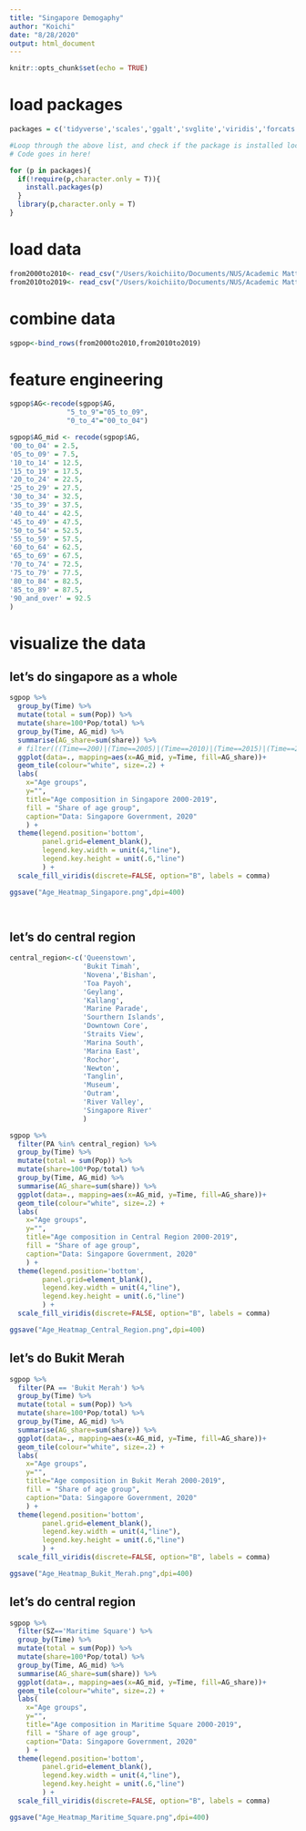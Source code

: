 ```yaml
---
title: "Singapore Demogaphy"
author: "Koichi"
date: "8/28/2020"
output: html_document
---
```


```r
knitr::opts_chunk$set(echo = TRUE)
```

# load packages
```r
packages = c('tidyverse','scales','ggalt','svglite','viridis','forcats','reshape')

#Loop through the above list, and check if the package is installed locally.
# Code goes in here!

for (p in packages){
  if(!require(p,character.only = T)){
    install.packages(p)
  }
  library(p,character.only = T)
}
```


# load data
```r
from2000to2010<- read_csv("/Users/koichiito/Documents/NUS/Academic Matter/2020 Fall/DEP5103 Urban and Regional Planning/Studio/Data/respopagesextod2000to2010.csv")
from2010to2019<- read_csv("/Users/koichiito/Documents/NUS/Academic Matter/2020 Fall/DEP5103 Urban and Regional Planning/Studio/Data/respopagesextod2011to2019.csv")
```
# combine data
```r
sgpop<-bind_rows(from2000to2010,from2010to2019)
```

# feature engineering
```r
sgpop$AG<-recode(sgpop$AG,
              "5_to_9"="05_to_09",
              "0_to_4"="00_to_04")
```

```r
sgpop$AG_mid <- recode(sgpop$AG,
'00_to_04' = 2.5,
'05_to_09' = 7.5,
'10_to_14' = 12.5,
'15_to_19' = 17.5,
'20_to_24' = 22.5,
'25_to_29' = 27.5,
'30_to_34' = 32.5,
'35_to_39' = 37.5,
'40_to_44' = 42.5,
'45_to_49' = 47.5,
'50_to_54' = 52.5,
'55_to_59' = 57.5,
'60_to_64' = 62.5,
'65_to_69' = 67.5,
'70_to_74' = 72.5,
'75_to_79' = 77.5,
'80_to_84' = 82.5,
'85_to_89' = 87.5,
'90_and_over' = 92.5
)
```

# visualize the data
## let's do singapore as a whole
```r
sgpop %>%
  group_by(Time) %>%
  mutate(total = sum(Pop)) %>% 
  mutate(share=100*Pop/total) %>%
  group_by(Time, AG_mid) %>%
  summarise(AG_share=sum(share)) %>% 
  # filter(((Time==200)|(Time==2005)|(Time==2010)|(Time==2015)|(Time==2019))) %>% 
  ggplot(data=., mapping=aes(x=AG_mid, y=Time, fill=AG_share))+
  geom_tile(colour="white", size=.2) +
  labs(
    x="Age groups",
    y="",
    title="Age composition in Singapore 2000-2019",
    fill = "Share of age group",
    caption="Data: Singapore Government, 2020"
    ) +
  theme(legend.position='bottom',
        panel.grid=element_blank(),
        legend.key.width = unit(4,"line"),
        legend.key.height = unit(.6,"line")
        ) +
  scale_fill_viridis(discrete=FALSE, option="B", labels = comma)

ggsave("Age_Heatmap_Singapore.png",dpi=400)

  
```

## let's do central region
```r
central_region<-c('Queenstown',
                  'Bukit Timah',
                  'Novena','Bishan',
                  'Toa Payoh',
                  'Geylang',
                  'Kallang',
                  'Marine Parade',
                  'Sourthern Islands',
                  'Downtown Core',
                  'Straits View',
                  'Marina South',
                  'Marina East',
                  'Rochor',
                  'Newton',
                  'Tanglin',
                  'Museum',
                  'Outram',
                  'River Valley',
                  'Singapore River'
                  )

sgpop %>%
  filter(PA %in% central_region) %>%
  group_by(Time) %>%
  mutate(total = sum(Pop)) %>% 
  mutate(share=100*Pop/total) %>%
  group_by(Time, AG_mid) %>%
  summarise(AG_share=sum(share)) %>% 
  ggplot(data=., mapping=aes(x=AG_mid, y=Time, fill=AG_share))+
  geom_tile(colour="white", size=.2) +
  labs(
    x="Age groups",
    y="",
    title="Age composition in Central Region 2000-2019",
    fill = "Share of age group",
    caption="Data: Singapore Government, 2020"
    ) +
  theme(legend.position='bottom',
        panel.grid=element_blank(),
        legend.key.width = unit(4,"line"),
        legend.key.height = unit(.6,"line")
        ) +
  scale_fill_viridis(discrete=FALSE, option="B", labels = comma)

ggsave("Age_Heatmap_Central_Region.png",dpi=400)
```

## let's do Bukit Merah
```r
sgpop %>%
  filter(PA == 'Bukit Merah') %>%
  group_by(Time) %>%
  mutate(total = sum(Pop)) %>% 
  mutate(share=100*Pop/total) %>%
  group_by(Time, AG_mid) %>%
  summarise(AG_share=sum(share)) %>% 
  ggplot(data=., mapping=aes(x=AG_mid, y=Time, fill=AG_share))+
  geom_tile(colour="white", size=.2) +
  labs(
    x="Age groups",
    y="",
    title="Age composition in Bukit Merah 2000-2019",
    fill = "Share of age group",
    caption="Data: Singapore Government, 2020"
    ) +
  theme(legend.position='bottom',
        panel.grid=element_blank(),
        legend.key.width = unit(4,"line"),
        legend.key.height = unit(.6,"line")
        ) +
  scale_fill_viridis(discrete=FALSE, option="B", labels = comma)

ggsave("Age_Heatmap_Bukit_Merah.png",dpi=400)
```
## let's do central region
```r
sgpop %>%
  filter(SZ=='Maritime Square') %>%
  group_by(Time) %>%
  mutate(total = sum(Pop)) %>% 
  mutate(share=100*Pop/total) %>%
  group_by(Time, AG_mid) %>%
  summarise(AG_share=sum(share)) %>% 
  ggplot(data=., mapping=aes(x=AG_mid, y=Time, fill=AG_share))+
  geom_tile(colour="white", size=.2) +
  labs(
    x="Age groups",
    y="",
    title="Age composition in Maritime Square 2000-2019",
    fill = "Share of age group",
    caption="Data: Singapore Government, 2020"
    ) +
  theme(legend.position='bottom',
        panel.grid=element_blank(),
        legend.key.width = unit(4,"line"),
        legend.key.height = unit(.6,"line")
        ) +
  scale_fill_viridis(discrete=FALSE, option="B", labels = comma)

ggsave("Age_Heatmap_Maritime_Square.png",dpi=400)
```












